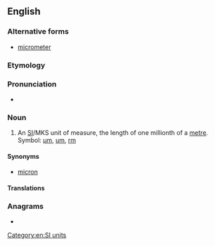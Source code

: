 {{also|micromètre|micro-metre}}
==English==

===Alternative forms===
* {{qualifier|US}} [[micrometer]]

===Etymology===
{{prefix|en|micro|metre}}

===Pronunciation===
* {{IPA|en|/ˈmaɪkɹəˌmiːtə(ɹ)/}}

===Noun===
{{en-noun}}

# An [[SI#Abbreviation|SI]]/MKS unit of measure, the length of one millionth of a [[metre]]. Symbol: [[µm]], [[um]], [[rm]]

====Synonyms====
* {{qualifier|obsolete}} [[micron]]

====Translations====
{{trans-see|micrometer}}

===Anagrams===
* {{anagrams|en|a=ceeimmorrt|micrometer}}

[[Category:en:SI units]]